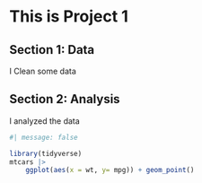 # This is Project 1

## Section 1: Data

I Clean some data

## Section 2: Analysis

I analyzed the data

```r
#| message: false

library(tidyverse)
mtcars |> 
    ggplot(aes(x = wt, y= mpg)) + geom_point()
```
